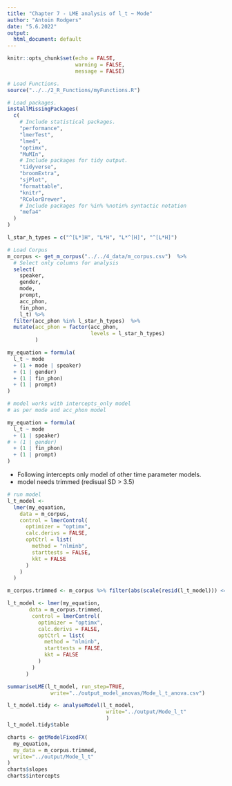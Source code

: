 ```yaml
---
title: "Chapter 7 - LME analysis of l_t ~ Mode"
author: "Antoin Rodgers"
date: "5.6.2022"
output:
  html_document: default
---
```


```r
knitr::opts_chunk$set(echo = FALSE,
                      warning = FALSE,
                      message = FALSE)

# Load Functions.
source("../../2_R_Functions/myFunctions.R") 

# Load packages.
installMissingPackages(
  c(
    # Include statistical packages.
    "performance",
    "lmerTest",
    "lme4",
    "optimx",
    "MuMIn",
    # Include packages for tidy output.
    "tidyverse",
    "broomExtra",
    "sjPlot",
    "formattable",
    "knitr",
    "RColorBrewer",
    # Include packages for %in% %notin% syntactic notation
    "mefa4"
  )
)

```

```r
l_star_h_types = c("^[L*]H", "L*H", "L*^[H]", "^[L*H]")

# Load Corpus
m_corpus <- get_m_corpus("../../4_data/m_corpus.csv")  %>%
  # Select only columns for analysis
  select(
    speaker,
    gender,
    mode,
    prompt,
    acc_phon,
    fin_phon,
    l_t) %>% 
  filter(acc_phon %in% l_star_h_types)  %>% 
  mutate(acc_phon = factor(acc_phon,
                           levels = l_star_h_types)
         )
```

```r
my_equation = formula(
  l_t ~ mode
  + (1 + mode | speaker)
  + (1 | gender)
  + (1 | fin_phon)
  + (1 | prompt)
)

# model works with intercepts_only model
# as per mode and acc_phon model

my_equation = formula(
  l_t ~ mode
  + (1 | speaker)
# + (1 | gender)
  + (1 | fin_phon)
  + (1 | prompt)
)
```

- Following intercepts only model of other time parameter models.
- model needs trimmed (redisual SD > 3.5)


```r

# run model
l_t_model <-
  lmer(my_equation,
    data = m_corpus,
    control = lmerControl(
      optimizer = "optimx",
      calc.derivs = FALSE,
      optCtrl = list(
        method = "nlminb",
        starttests = FALSE,
        kkt = FALSE
      )
    )
  )

m_corpus.trimmed <- m_corpus %>% filter(abs(scale(resid(l_t_model))) <= 3.5)

l_t_model <- lmer(my_equation,
       data = m_corpus.trimmed,
        control = lmerControl(
          optimizer = "optimx",
          calc.derivs = FALSE,
          optCtrl = list(
            method = "nlminb",
            starttests = FALSE,
            kkt = FALSE
          )
        )
      )

summariseLME(l_t_model, run_step=TRUE,
              write="../output_model_anovas/Mode_l_t_anova.csv")

```
 
```r

l_t_model.tidy <- analyseModel(l_t_model,
                                write="../output/Mode_l_t"
                                )
l_t_model.tidy$table

```

```r

charts <- getModelFixedFX(
  my_equation,
  my_data = m_corpus.trimmed,
  write="../output/Mode_l_t"
)
charts$slopes
charts$intercepts

```
